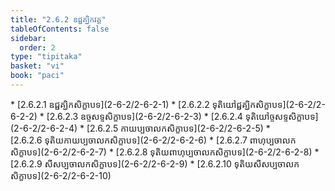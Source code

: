 ```yaml
---
title: "2.6.2 ឧជ្ជគ្ឃិកវគ្គ"
tableOfContents: false
sidebar:
  order: 2
type: "tipitaka"
basket: "vi"
book: "paci"
---
```



<DynamicBreadcrumb />



<TableOfContents book="paci" section="2.6.2">
* [2.6.2.1 ឧជ្ជគ្ឃិកសិក្ខាបទ](2-6-2/2-6-2-1)
* [2.6.2.2 ទុតិយៅជ្ជគ្ឃិកសិក្ខាបទ](2-6-2/2-6-2-2)
* [2.6.2.3 ឧច្ចសទ្ទសិក្ខាបទ](2-6-2/2-6-2-3)
* [2.6.2.4 ទុតិយៅច្ចសទ្ទសិក្ខាបទ](2-6-2/2-6-2-4)
* [2.6.2.5 កាយប្បចាលកសិក្ខាបទ](2-6-2/2-6-2-5)
* [2.6.2.6 ទុតិយកាយប្បចាលកសិក្ខាបទ](2-6-2/2-6-2-6)
* [2.6.2.7 ពាហុប្បចាលកសិក្ខាបទ](2-6-2/2-6-2-7)
* [2.6.2.8 ទុតិយពាហុប្បចាលកសិក្ខាបទ](2-6-2/2-6-2-8)
* [2.6.2.9 សីសប្បចាលកសិក្ខាបទ](2-6-2/2-6-2-9)
* [2.6.2.10 ទុតិយសីសប្បចាលកសិក្ខាបទ](2-6-2/2-6-2-10)
</TableOfContents>